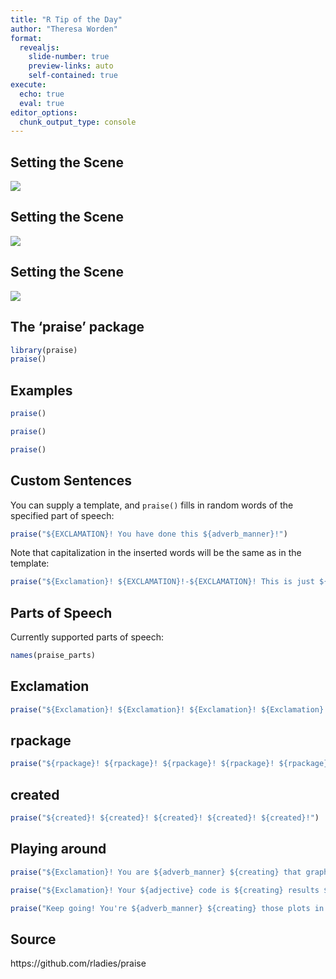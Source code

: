 ```yaml
---
title: "R Tip of the Day"
author: "Theresa Worden"
format:
  revealjs: 
    slide-number: true
    preview-links: auto
    self-contained: true
execute:
  echo: true
  eval: true
editor_options: 
  chunk_output_type: console
---
```



## Setting the Scene
![ ](https://as2.ftcdn.net/v2/jpg/04/16/25/61/1000_F_416256149_Vai5AiSeHSUISQM6WBJ0QFGFjfNTXArt.jpg)

## Setting the Scene

![ ](https://cbx-prod.b-cdn.net/COLOURBOX61590340.jpg?width=800&height=800&quality=70)

## Setting the Scene
![ ](https://encrypted-tbn0.gstatic.com/images?q=tbn:ANd9GcS-ihySWVxQcQ-O8bq1miQ10a3WRW9jGQHmng&s)


## The 'praise' package

```r
library(praise)
praise()
```


## Examples

```r
praise()
```

```r
praise()
```

```r
praise()
```

## Custom Sentences

You can supply a template, and `praise()` fills in random words of the specified part of speech:

```r
praise("${EXCLAMATION}! You have done this ${adverb_manner}!")
```

Note that capitalization in the inserted words will be the same as in the template:

```r
praise("${Exclamation}! ${EXCLAMATION}!-${EXCLAMATION}! This is just ${adjective}!")
```

## Parts of Speech

Currently supported parts of speech:

```r
names(praise_parts)
```

## Exclamation

```r
praise("${Exclamation}! ${Exclamation}! ${Exclamation}! ${Exclamation}! ${Exclamation}!")
```

## rpackage

```r
praise("${rpackage}! ${rpackage}! ${rpackage}! ${rpackage}! ${rpackage}!")
```

## created

```r
praise("${created}! ${created}! ${created}! ${created}! ${created}!")
```
## Playing around
```r
praise("${Exclamation}! You are ${adverb_manner} ${creating} that graph so ${adverb}!")
```

```r
praise("${Exclamation}! Your ${adjective} code is ${creating} results ${adverb_manner}!")
```

```r
praise("Keep going! You're ${adverb_manner} ${creating} those plots in such a ${adjective} way!")
```


## Source

https://github.com/rladies/praise 
